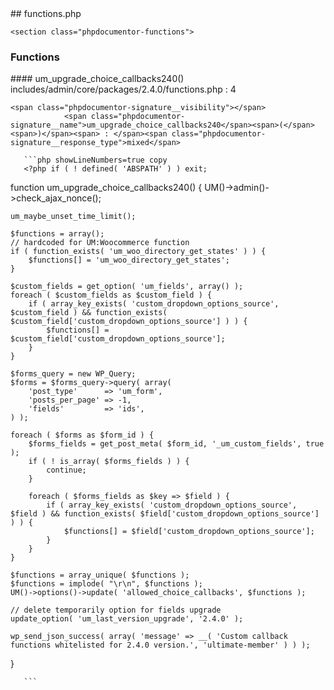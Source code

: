 

<div class="phpdocumentor-element -file">
    ## functions.php

        

    <section class="phpdocumentor-functions">
### Functions
<div class="phpdocumentor-element -function - ">
 #### um_upgrade_choice_callbacks240()
       

<div class="phpdocumentor-element-found-in">
    <Link href="../files/includes-admin-core-packages-2-4-0-functions.html#source-view.4">includes/admin/core/packages/2.4.0/functions.php</Link> : <span class="phpdocumentor-element-found-in__line">4</span>
</div>



    <span class="phpdocumentor-signature__visibility"></span>
                <span class="phpdocumentor-signature__name">um_upgrade_choice_callbacks240</span><span>(</span><span>)</span><span> : </span><span class="phpdocumentor-signature__response_type">mixed</span>





<div className="py-4"></div>

</div>
</section>

       ```php showLineNumbers=true copy
       <?php if ( ! defined( 'ABSPATH' ) ) exit;


function um_upgrade_choice_callbacks240() {
	UM()->admin()->check_ajax_nonce();

	um_maybe_unset_time_limit();

	$functions = array();
	// hardcoded for UM:Woocommerce function
	if ( function_exists( 'um_woo_directory_get_states' ) ) {
		$functions[] = 'um_woo_directory_get_states';
	}

	$custom_fields = get_option( 'um_fields', array() );
	foreach ( $custom_fields as $custom_field ) {
		if ( array_key_exists( 'custom_dropdown_options_source', $custom_field ) && function_exists( $custom_field['custom_dropdown_options_source'] ) ) {
			$functions[] = $custom_field['custom_dropdown_options_source'];
		}
	}

	$forms_query = new WP_Query;
	$forms = $forms_query->query( array(
		'post_type'      => 'um_form',
		'posts_per_page' => -1,
		'fields'         => 'ids',
	) );

	foreach ( $forms as $form_id ) {
		$forms_fields = get_post_meta( $form_id, '_um_custom_fields', true );
		if ( ! is_array( $forms_fields ) ) {
			continue;
		}

		foreach ( $forms_fields as $key => $field ) {
			if ( array_key_exists( 'custom_dropdown_options_source', $field ) && function_exists( $field['custom_dropdown_options_source'] ) ) {
				$functions[] = $field['custom_dropdown_options_source'];
			}
		}
	}

	$functions = array_unique( $functions );
	$functions = implode( "\r\n", $functions );
	UM()->options()->update( 'allowed_choice_callbacks', $functions );

	// delete temporarily option for fields upgrade
	update_option( 'um_last_version_upgrade', '2.4.0' );

	wp_send_json_success( array( 'message' => __( 'Custom callback functions whitelisted for 2.4.0 version.', 'ultimate-member' ) ) );
}

       ```
</div>
